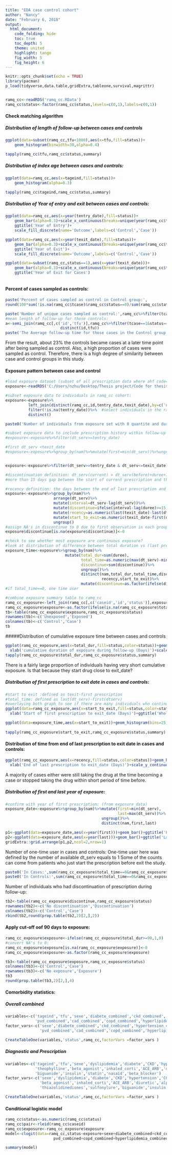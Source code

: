 ```yaml
---
title: "EDA case control cohort"
author: "Nancy"
date: "February 6, 2018"
output: 
  html_document:
    code_folding: hide
    toc: true
    toc_depth: 5
    theme: united
    highlight: tango
    fig_width: 5
    fig_height: 6
---
```


```r
knitr::opts_chunk$set(echo = TRUE)
library(pacman)
p_load(tidyverse,data.table,gridExtra,tableone,survival,magrittr)


ramq_cc<-readRDS('ramq_cc.RData')
ramq_cc$status<-factor(ramq_cc$status,levels=c(0,1),labels=c(0,1))
```

#### Check matching algorithm {.tabset}
##### Distribution of length of follow-up between cases and controls {-}
```r
ggplot(data=subset(ramq_cc,tfu<1000),aes(x=tfu,fill=status))+
    geom_histogram(binwidth=30,alpha=0.4)
```

```r
tapply(ramq_cc$tfu,ramq_cc$status,summary)
```

##### Distribution of index age between cases and controls:{-}
```r
ggplot(data=ramq_cc,aes(x=tageind,fill=status))+
    geom_histogram(alpha=0.3)

tapply(ramq_cc$tageind,ramq_cc$status,summary)
```

##### Distribution of Year of entry and exit between cases and controls: {-}
```r
ggplot(data=ramq_cc,aes(x=year(tentry_date),fill=status))+
    geom_bar(alpha=0.3)+scale_x_continuous(breaks=unique(year(ramq_cc$tentry_date)))+
    ggtitle('Year of Entry')+
    scale_fill_discrete(name='Outcome',labels=c('Control','Case'))

ggplot(data=ramq_cc,aes(x=year(texit_date),fill=status))+
    geom_bar(alpha=0.3)+scale_x_continuous(breaks=unique(year(ramq_cc$texit_date)))+
    ggtitle('Year of Exit')+
    scale_fill_discrete(name='Outcome',labels=c('Control','Case'))

ggplot(data=subset(ramq_cc,status==1),aes(x=year(texit_date)))+
    geom_bar(alpha=0.3)+scale_x_continuous(breaks=unique(year(ramq_cc$texit_date)))+
    ggtitle('Year of Exit for Cases')
    

```

#### Percent of cases sampled as controls:
```r
paste('Percent of cases sampled as control in Control group:',
round(100*sum(!is.na(ramq_cc$tcase)&ramq_cc$status==0)/sum(ramq_cc$status==0),2))

paste('Number of unique cases sampled as control:',ramq_cc%>%filter(tcase==1&status==0)%>%summarise(n=n_distinct(id)))
#mean length of follow-up for those controls:
a<-semi_join(ramq_cc[,c('id','tfu')],ramq_cc%>%filter(tcase==1&status==0)%>%
                        distinct(id,tfu))
paste('The Average follow-up time for those cases in the Control group:',round(a%>%summarise(mean=mean(tfu)),2))
```

From the result, about 23% the controls became cases at a later time point after being sampled as control. Also, a high proportion of cases were sampled as control. Therefore, there is a high degree of similarity between case and control groups in this study.

#### Exposure pattern between case and control
```r
#load exposure dataset (subset of all prescription data where ahf code==481024)
exposure<-readRDS('C:/Users/nzhu/Desktop/Thesis project/Code for thesis/RData files/LTRA.RData')

#subset exposure data to individuals in ramq_cc cohort:
exposure<-exposure%>%
          left_join(distinct(ramq_cc,id,tentry_date,texit_date),by=c('nam'='id'))%>%
          filter(!is.na(tentry_date))%>%  #select individuals in the ramq_cc dataset
          distinct()

paste0('Number of individuals from exposure set with 0 quantite and duree:',nrow(exposure%>%filter(quantite==0 & duree==0)))

```

```r
#subset exposure data to include prescription history within follow-up period:
#exposure<-exposure%>%filter(dt_serv>=tentry_date)

#first dt_serv <texit_date
#exposure<-exposure%>%group_by(nam)%>%mutate(first=min(dt_serv))%>%ungroup()%>%filter(first<=texit_date)


exposure<-exposure%>%filter(dt_serv>=tentry_date & dt_serv<=texit_date)
```

```r
#discontinuation definition: dt_serv(current) > dt_serv(before)+duree+15
#more than 15 days gap between the start of current prescription and the end of last prescription

#recency definition: the days between the end of last prescription and exit date
exposure<-exposure%>%group_by(nam)%>%
                     arrange(dt_serv)%>%
                     mutate(interval=dt_serv-lag(dt_serv))%>%
                     mutate(discontinue=ifelse(interval-lag(duree)>=15,1,0))%>%
                     mutate(recency=as.numeric(last(texit_date)-last(dt_serv))-last(duree))%>%
                     mutate(start_to_exit=as.numeric(texit_date-first(dt_serv)))%>%
                     ungroup()
#assign NA's in discontinue to 0 due to first observation in each group
exposure$discontinue[is.na(exposure$discontinue)]<-0

#check to see whether most exposure are continuous exposure?
#look at distribution of difference between total duration vs (last prescription-first prescription)
exposure_time<-exposure%>%group_by(nam)%>%
                          mutate(total_dur=sum(duree),
                                 total_time=as.numeric(max(dt_serv)-min(dt_serv)),
                                 discontinue=sum(discontinue))%>%
                                 ungroup()%>%
                                 distinct(nam,total_dur,total_time,discontinue,
                                          recency,start_to_exit)%>%
                                 mutate(discontinue=as.factor(ifelse(discontinue>0,1,0)))
#if total_time==0, one time user
```

```r
#combine exposure summary table to ramq_cc
ramq_cc_exposure<-left_join(ramq_cc[,c('caseid','id','status')],exposure_time,by=c('id'='nam'))
ramq_cc_exposure$exposure<-as.factor(ifelse(is.na(ramq_cc_exposure$total_time),0,1))
tb<-table(ramq_cc_exposure$exposure,ramq_cc_exposure$status)
rownames(tb)<-c('Unexposed','Exposed')
colnames(tb)<-c('Control','Case')
tb
```
#####Distribution of cumulative exposure time between cases and controls
```r
ggplot(ramq_cc_exposure,aes(x=total_dur,fill=status,color=status))+geom_histogram(binwidth=20,alpha=0.3)+
  xlab('cumulative duration of exposure during follow-up (Days)')+scale_y_continuous(limits=c(0,400))
tapply(ramq_cc_exposure$total_dur,ramq_cc_exposure$status,summary)
```

There is a fairly large proportion of individuals having very short cumulative exposure.
Is that because they start drug close to exit_date?

##### Distribution of first prescription to exit date in cases and controls:
```r
#start to exit :defined as texit-first prescription
#total_time: defined as last(dt_serv)-first(dtserv)
#overlaying both graph to see if there are many individuals who continued prescription after case definition:
ggplot(data=ramq_cc_exposure,aes(x=start_to_exit,fill=status,color=status))+geom_histogram(binwidth=30,alpha=0.3)+
  xlab('Start of first prescription to exit_date (Days)')+ggtitle('Whole case-control cohort')+scale_y_continuous(limits=c(0,300))

ggplot(data=exposure_time,aes(x=start_to_exit))+geom_histogram(bins=25,alpha=0.2)+ggtitle('Exposed individuals')+scale_x_continuous(breaks=c(0,1000,1500))
 
tapply(ramq_cc_exposure$start_to_exit,ramq_cc_exposure$status,summary)
```


#### Distribution of time from end of last prescription to exit date in cases and controls:
```r
ggplot(ramq_cc_exposure,aes(x=recency,fill=status,color=status))+geom_histogram(bins=25,alpha=0.3)+
  xlab('End of last prescription to exit_date (Days)')+scale_y_continuous(limits=c(0,1200))
```

A majority of cases either were still taking the drug at the time becoming a case or stopped taking the drug within short period of time before.

##### Distribution of first and last year of exposure:
```r
#confirm with year of first prescription: (from exposure data)
exposure_date<-exposure%>%group_by(nam)%>%mutate(first=min(dt_serv),
                                                 last=max(dt_serv))%>%
                                          ungroup()%>%
                                          distinct(nam,first,last)

```

```r
p1<-ggplot(data=exposure_date,aes(x=year(first)))+geom_bar()+ggtitle('First LTRA prescription by year')
p2<-ggplot(data=exposure_date,aes(x=year(last)))+geom_bar()+ggtitle('Last LTRA prescription by year')
gridExtra::grid.arrange(p1,p2,ncol=2,nrow=1)
```


Number of one-time user in cases and controls:
One-time user here was defined by the number of available dt_serv equals to 1
Some of the counts can come from patients who just start the prescription before exit the study.

```r
paste0('In Cases:',sum(ramq_cc_exposure$total_time==0&ramq_cc_exposure$status==1,na.rm=T))
paste0('In Controls:',sum(ramq_cc_exposure$total_time==0&ramq_cc_exposure$status==0,na.rm=T))

```

Number of individuals who had discontinuation of prescription during follow-up:
```r
tb2<-table(ramq_cc_exposure$discontinue,ramq_cc_exposure$status)
rownames(tb2)<-c('No discontinuation','Discontinuation')
colnames(tb2)<-c('Control','Case')
rbind(tb2,round(prop.table(tb2,2)[2,],2))
```

#### Apply cut-off oof 90 days to exposure:
```r
ramq_cc_exposure$exposure<-ifelse(ramq_cc_exposure$total_dur>=90,1,0)
#convert NA's to 0:
ramq_cc_exposure$exposure[is.na(ramq_cc_exposure$exposure)]<-0
ramq_cc_exposure$exposure<-as.factor(ramq_cc_exposure$exposure)

tb3<-table(ramq_cc_exposure$exposure,ramq_cc_exposure$status)
colnames(tb3)<-c('Control','Case')
rownames(tb3)<-c('No exposure','Exposure')
tb3
round(prop.table(tb3,2)[2,],4)
```

#### Comorbidity statistics:{.tabset}
##### Overall combined {-}
```r
variables<-c('tageind','tfu','sexe','diabete_combined','ckd_combined','hypertension_combined',
             'pvd_combined','cad_combined','copd_combined','hyperlipidemia_combined','hf_combined')
factor_vars<-c('sexe','diabete_combined','ckd_combined','hypertension_combined',
               'pvd_combined','cad_combined','copd_combined','hyperlipidemia_combined','hf_combined')

CreateTableOne(variables,'status',ramq_cc,factorVars =factor_vars )
```

##### Diagnostic and Prescription {-}
```r
variables<-c('tageind','tfu','sexe','dyslipidemia','diabete','CKD','hypertension','COPD','CAD','peripheral','HF',
             'theophylline','beta_agonist','inhaled_corti','ACE_ARB','diuretic','alpha_blocker','calcium_channel','thiazolidinediones','sulfonylure',
             'biguanide','insulin','statin','nasaid','beta_blocker')
factor_vars<-c('sexe','dyslipidemia','diabete','CKD','hypertension','COPD','CAD','peripheral','HF','theophylline',
               'beta_agonist','inhaled_corti','ACE_ARB','diuretic','alpha_blocker','calcium_channel',
               'thiazolidinediones','sulfonylure','biguanide','insulin','statin','nasaid','beta_blocker')

CreateTableOne(variables,'status',ramq_cc,factorVars =factor_vars )
```

#### Conditional logistic model
```r
ramq_cc$status<-as.numeric(ramq_cc$status)
ramq_cc$pair<-rleid(ramq_cc$caseid)
ramq_cc$exposure<-ramq_cc_exposure$exposure
model<-clogit(data=ramq_cc,status~exposure+sexe+diabete_combined+ckd_combined+hypertension_combined+
                     pvd_combined+copd_combined+hyperlipidemia_combined+statin+strata(pair))

summary(model)
```

